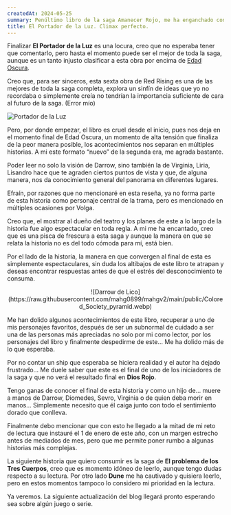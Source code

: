 ```yaml
---
createdAt: 2024-05-25
summary: Penúltimo libro de la saga Amanecer Rojo, me ha enganchado con ganas de tener Dios Rojo en mis manos y poder leerlo para finalizar la saga completa. No le ha honor a su nombre en muchos aspectos, pero es porque repara en muchas historias no muy “Portadoras de la Luz”
title: El Portador de la Luz. Climax perfecto.
---
```


Finalizar <strong>El Portador de la Luz</strong> es una locura, creo que no esperaba tener que comentarlo, pero hasta el momento puede ser el mejor de toda la saga, aunque es un tanto injusto clasificar a esta obra por encima de [Edad Oscura](/blog/dark-age).

Creo que, para ser sinceros, esta sexta obra de Red Rising es una de las mejores de toda la saga completa, explora un sinfín de ideas que yo no recordaba o simplemente creía no tendrían la importancia suficiente de cara al futuro de la saga. (Error mío)

![Portador de la Luz](https://images-na.ssl-images-amazon.com/images/S/compressed.photo.goodreads.com/books/1667655583i/29227774.jpg)

Pero, por donde empezar, el libro es cruel desde el inicio, pues nos deja en el momento final de Edad Oscura, un momento de alta tensión que finaliza de la peor manera posible, los acontecimientos nos separan en múltiples historias. A mi este formato “nuevo” de la segunda era, me agrada bastante.

Poder leer no solo la visión de Darrow, sino también la de Virginia, Liria, Lisandro hace que te agraden ciertos puntos de vista y que, de alguna manera, nos da conocimiento general del panorama en diferentes lugares. 

Efraín, por razones que no mencionaré en esta reseña, ya no forma parte de esta historia como personaje central de la trama, pero es mencionado en múltiples ocasiones por Volga. 

Creo que, el mostrar al dueño del teatro y los planes de este a lo largo de la historia fue algo espectacular en toda regla. A mi me ha encantado, creo que es una pisca de frescura a esta saga y aunque la manera en que se relata la historia no es del todo cómoda para mí, está bien.

Por el lado de la historia, la manera en que convergen al final de esta es simplemente espectaculares, sin duda los altibajos de este libro te atrapan y deseas encontrar respuestas antes de que el estrés del desconocimiento te consuma.

<center>
![Darrow de Lico](https://raw.githubusercontent.com/mahg0899/mahgv2/main/public/Colored_Society_pyramid.webp)
</center>

Me han dolido algunos acontecimientos de este libro, recuperar a uno de mis personajes favoritos, después de ser un subnormal de cuidado a ser una de las personas más apreciadas no solo por mi como lector, por los personajes del libro y finalmente despedirme de este… Me ha dolido más de lo que esperaba.

Por no contar un ship que esperaba se hiciera realidad y el autor ha dejado frustrado… Me duele saber que este es el final de uno de los iniciadores de la saga y que no verá el resultado final en <strong>Dios Rojo</strong>. 

Tengo ganas de conocer el final de esta historia y como un hijo de… muere a manos de Darrow, Diomedes, Sevro, Virginia o de quien deba morir en manos… Simplemente necesito que él caiga junto con todo el sentimiento dorado que conlleva.

Finalmente debo mencionar que con esto he llegado a la mitad de mi reto de lectura que instauré el 1 de enero de este año, con un margen estrecho antes de mediados de mes, pero que me permite poner rumbo a algunas historias más complejas.

La siguiente historia que quiero consumir es la saga de <strong>El problema de los Tres Cuerpos</strong>, creo que es momento idóneo de leerlo, aunque tengo dudas respecto a su lectura. Por otro lado <strong>Dune</strong> me ha cautivado y quisiera leerlo, pero en estos momentos tampoco lo considero mi prioridad en la lectura. 

Ya veremos. La siguiente actualización del blog llegará pronto esperando sea sobre algún juego o serie.
